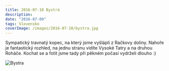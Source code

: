 ```yaml
---
title: 2016-07-10 Bystrá
description: 
date: "2016-07-09"
tags: Slovensko
coverImage: /images/2016-07-10/bystra.jpg
---
```




Sympatický travnatý kopec, na který jsme vyšlápli z Račkovy doliny. Nahoře je fantastický rozhled, na jednu stranu vidíte Vysoké Tatry a na druhou Roháče. Kochat se a fotit jsme tady při pěkném počasí vydrželi dlouho :)

<Image
  src="/images/2016-07-10/bystra.jpg"
  alt="Bystra"
  width={1280}
  height={750}
  priority
  className="next-image"
/>

